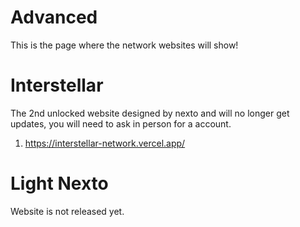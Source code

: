 # Advanced

This is the page where the network websites will show!

# Interstellar
The 2nd unlocked website designed by nexto and will no longer get updates, you will need to ask in person for a account.
1. https://interstellar-network.vercel.app/

# Light Nexto
Website is not released yet.
